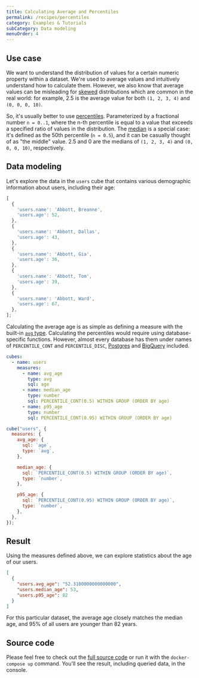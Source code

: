 ```yaml
---
title: Calculating Average and Percentiles
permalink: /recipes/percentiles
category: Examples & Tutorials
subCategory: Data modeling
menuOrder: 4
---
```


## Use case

We want to understand the distribution of values for a certain numeric property
within a dataset. We're used to average values and intuitively understand how to
calculate them. However, we also know that average values can be misleading for
[skewed](https://en.wikipedia.org/wiki/Skewness) distributions which are common
in the real world: for example, 2.5 is the average value for both `(1, 2, 3, 4)`
and `(0, 0, 0, 10)`.

So, it's usually better to use
[percentiles](https://en.wikipedia.org/wiki/Percentile). Parameterized by a
fractional number `n = 0..1`, where the n-th percentile is equal to a value that
exceeds a specified ratio of values in the distribution. The
[median](https://en.wikipedia.org/wiki/Median) is a special case: it's defined
as the 50th percentile (`n = 0.5`), and it can be casually thought of as "the
middle" value. 2.5 and 0 are the medians of `(1, 2, 3, 4)` and `(0, 0, 0, 10)`,
respectively.

## Data modeling

Let's explore the data in the `users` cube that contains various demographic
information about users, including their age:

```javascript
[
  {
    'users.name': 'Abbott, Breanne',
    'users.age': 52,
  },
  {
    'users.name': 'Abbott, Dallas',
    'users.age': 43,
  },
  {
    'users.name': 'Abbott, Gia',
    'users.age': 36,
  },
  {
    'users.name': 'Abbott, Tom',
    'users.age': 39,
  },
  {
    'users.name': 'Abbott, Ward',
    'users.age': 67,
  },
];
```

Calculating the average age is as simple as defining a measure with the built-in
[`avg` type](https://cube.dev/docs/schema/reference/types-and-formats#measures-types-avg).
Calculating the percentiles would require using database-specific functions.
However, almost every database has them under names of `PERCENTILE_CONT` and
`PERCENTILE_DISC`,
[Postgres](https://www.postgresql.org/docs/current/functions-aggregate.html) and
[BigQuery](https://cloud.google.com/bigquery/docs/reference/standard-sql/functions-and-operators#aggregate_functions)
included.

<CodeTabs>

```yaml
cubes:
  - name: users
    measures:
      - name: avg_age
        type: avg
        sql: age
      - name: median_age
        type: number
        sql: PERCENTILE_CONT(0.5) WITHIN GROUP (ORDER BY age)
      - name: p95_age
        type: number
        sql: PERCENTILE_CONT(0.95) WITHIN GROUP (ORDER BY age)
```

```javascript
cube("users", {
  measures: {
    avg_age: {
      sql: `age`,
      type: `avg`,
    },

    median_age: {
      sql: `PERCENTILE_CONT(0.5) WITHIN GROUP (ORDER BY age)`,
      type: `number`,
    },

    p95_age: {
      sql: `PERCENTILE_CONT(0.95) WITHIN GROUP (ORDER BY age)`,
      type: `number`,
    },
  },
});
```

</CodeTabs>

## Result

Using the measures defined above, we can explore statistics about the age of our
users.

```json
[
  {
    "users.avg_age": "52.3100000000000000",
    "users.median_age": 53,
    "users.p95_age": 82
  }
]
```

For this particular dataset, the average age closely matches the median age, and
95% of all users are younger than 82 years.

## Source code

Please feel free to check out the
[full source code](https://github.com/cube-js/cube/tree/master/examples/recipes/percentiles)
or run it with the `docker-compose up` command. You'll see the result, including
queried data, in the console.
